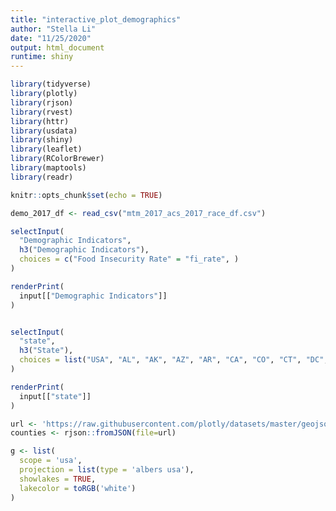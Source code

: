 ```yaml
---
title: "interactive_plot_demographics"
author: "Stella Li"
date: "11/25/2020"
output: html_document
runtime: shiny
---
```


```r
library(tidyverse)
library(plotly)
library(rjson)
library(rvest)
library(httr)
library(usdata)
library(shiny)
library(leaflet)
library(RColorBrewer)
library(maptools)
library(readr)
```



```r
knitr::opts_chunk$set(echo = TRUE)
```

```r
demo_2017_df <- read_csv("mtm_2017_acs_2017_race_df.csv") 
```

```r
selectInput(
  "Demographic Indicators",
  h3("Demographic Indicators"),
  choices = c("Food Insecurity Rate" = "fi_rate", )
)

renderPrint(
  input[["Demographic Indicators"]]
)


selectInput(
  "state",
  h3("State"),
  choices = list("USA", "AL", "AK", "AZ", "AR", "CA", "CO", "CT", "DC", "DE", "FL", "GA", "HI", "ID", "IL", "IN", "IA","KS", "KY", "LA", "ME", "MD", "MA", "MI", "MN", "MS", "MO", "MT", "NE", "NV", "NH", "NJ", "NM", "NY", "NC", "ND", "OH", "OK", "OR", "PA", "RI", "SC", "SD", "TN", "TX", "UT", "VT", "VA", "WA", "WV", "WI", "WY")
)

renderPrint(
  input[["state"]]
)

url <- 'https://raw.githubusercontent.com/plotly/datasets/master/geojson-counties-fips.json'
counties <- rjson::fromJSON(file=url)

g <- list(
  scope = 'usa',
  projection = list(type = 'albers usa'),
  showlakes = TRUE,
  lakecolor = toRGB('white')
)

```

